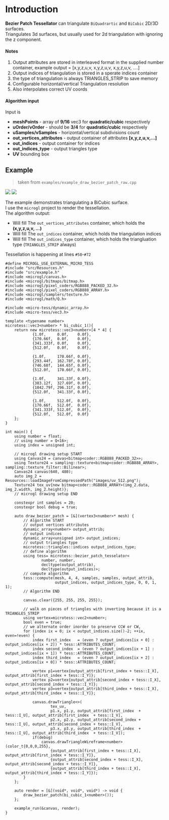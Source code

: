 # Introduction
**Bezier Patch Tessellator** can triangulate `BiQuadrartic` and `BiCubic` 2D/3D surfaces.  
Triangulates 3d surfaces, but usually used for 2d triangulation with ignoring the z component.

#### Notes
1. Output attributes are stored in interleaved format in the supplied number container, example
   output = [x,y,z,u,v, x,y,z,u,v, x,y,z,u,v, ....]
2. Output indices of triangulation is stored in a sperate indices container
3. the type of triangulation is always TRIANGLES_STRIP to save memory
4. Configurable horizontal/vertical Triangulation resolution
5. Also interpolates correct UV coords

#### Algorithm input
Input is
- **meshPoints** - array of **9/16** vec3 for **quadratic/cubic** respectively
- **uOrder/vOrder** - should be **3/4** for **quadratic/cubic** respectively
- **uSamples/vSamples** - horizontal/vertical subdivisions count
- **out_vertices_attributes** - output container of attributes **[x,y,z,u,v,...]**
- **out_indices** - output container for indices
- **out_indices_type** - output triangles type
- **UV** bounding box

## Example

> taken from `examples/example_draw_bezier_patch_raw.cpp`

<div style={{margin: "auto" }}>
<img src="/images/tess/bezier-patch.png" style={{height:"250px", display: "inline-block"}} />
<img src="/images/tess/bezier-patch-2.png" style={{height:"250px", display:"inline-block"}} />
</div>

The example demonstrates triangulating a BiCubic surface.  
I use the `microgl` project to render the tessellation.  
The algorithm output:
- Will fill The `out_vertices_attributes` container, which holds the **(x,y,z,u,v, ...)**
- Will fill The `out_indices` container, which holds the triangulation indices
- Will fill The `out_indices_type` container, which holds the triangluation type (`TRIANGLES_STRIP` always)

Tessellation is happening at lines `#58`-`#72`

```c-lines_numbers
#define MICROGL_USE_EXTERNAL_MICRO_TESS
#include "src/Resources.h"
#include "src/example.h"
#include <microgl/canvas.h>
#include <microgl/bitmaps/bitmap.h>
#include <microgl/pixel_coders/RGB888_PACKED_32.h>
#include <microgl/pixel_coders/RGB888_ARRAY.h>
#include <microgl/samplers/texture.h>
#include <microgl/math/Q.h>

#include <micro-tess/dynamic_array.h>
#include <micro-tess/vec3.h>

template <typename number>
microtess::vec3<number> * bi_cubic_1(){
    return new microtess::vec3<number>[4 * 4] {
            {1.0f,     0.0f,    0.0f},
            {170.66f,  0.0f,    0.0f},
            {341.333f, 0.0f,    0.0f},
            {512.0f,   0.0f,    0.0f},

            {1.0f,     170.66f, 0.0f},
            {293.44f,  162.78f, 0.0f},
            {746.68f,  144.65f, 0.0f},
            {512.0f,   170.66f, 0.0f},

            {1.0f,     341.33f, 0.0f},
            {383.12f,  327.69f, 0.0f},
            {1042.79f, 296.31f, 0.0f},
            {512.0f,   341.33f, 0.0f},

            {1.0f,     512.0f,  0.0f},
            {170.66f,  512.0f,  0.0f},
            {341.333f, 512.0f,  0.0f},
            {512.0f,   512.0f,  0.0f}
    };
}

int main() {
    using number = float;
    // using number = Q<16>;
    using index = unsigned int;

    // microgl drawing setup START
    using Canvas24 = canvas<bitmap<coder::RGB888_PACKED_32>>;
    using Texture24 = sampling::texture<bitmap<coder::RGB888_ARRAY>, sampling::texture_filter::Bilinear>;
    Canvas24 canvas(640, 480);
    auto img_2 = Resources::loadImageFromCompressedPath("images/uv_512.png");
    Texture24 tex_uv{new bitmap<coder::RGB888_ARRAY>(img_2.data, img_2.width, img_2.height)};
    // microgl drawing setup END

    constexpr int samples = 20;
    constexpr bool debug = true;

    auto draw_bezier_patch = [&](vertex3<number>* mesh) {
        // Algorithm START
        // output vertices attributes
        dynamic_array<number> output_attrib;
        // output indices
        dynamic_array<unsigned int> output_indices;
        // output triangles type
        microtess::triangles::indices output_indices_type;
        // define algorithm
        using tess= microtess::bezier_patch_tesselator<
                number, number,
                decltype(output_attrib),
                decltype(output_indices)>;
        // compute algorithm
        tess::compute(mesh, 4, 4, samples, samples, output_attrib,
                      output_indices, output_indices_type, 0, 0, 1, 1);
        // Algorithm END
        
        canvas.clear({255, 255, 255, 255});

        // walk on pieces of triangles with inverting because it is a TRIANGLES_STRIP
        using vertex=microtess::vec2<number>;
        bool even = true;
        // we alternate order inorder to preserve CCW or CW,
        for (index ix = 0; ix < output_indices.size()-2; ++ix, even=!even) { 
            index first_index   = (even ? output_indices[ix + 0] : output_indices[ix + 2]) * tess::ATTRIBUTES_COUNT;
            index second_index  = (even ? output_indices[ix + 1] : output_indices[ix + 1]) * tess::ATTRIBUTES_COUNT;
            index third_index   = (even ? output_indices[ix + 2] : output_indices[ix + 0]) * tess::ATTRIBUTES_COUNT;

            vertex p1=vertex{output_attrib[first_index + tess::I_X], output_attrib[first_index + tess::I_Y]};
            vertex p2=vertex{output_attrib[second_index + tess::I_X], output_attrib[second_index + tess::I_Y]};
            vertex p3=vertex{output_attrib[third_index + tess::I_X], output_attrib[third_index + tess::I_Y]};

            canvas.drawTriangle<>(
                    tex_uv,
                    p1.x, p1.y, output_attrib[first_index  + tess::I_U], output_attrib[first_index  + tess::I_V],
                    p2.x, p2.y, output_attrib[second_index + tess::I_U], output_attrib[second_index + tess::I_V],
                    p3.x, p3.y, output_attrib[third_index  + tess::I_U], output_attrib[third_index  + tess::I_V]);
            if(debug)
                canvas.drawTriangleWireframe<number>(color_t{0,0,0,255},
                    {output_attrib[first_index + tess::I_X], output_attrib[first_index + tess::I_Y]},
                    {output_attrib[second_index + tess::I_X], output_attrib[second_index + tess::I_Y]},
                    {output_attrib[third_index + tess::I_X], output_attrib[third_index + tess::I_Y]});
        }
    };

    auto render = [&](void*, void*, void*) -> void {
        draw_bezier_patch(bi_cubic_1<number>());
    };

    example_run(&canvas, render);
}
```